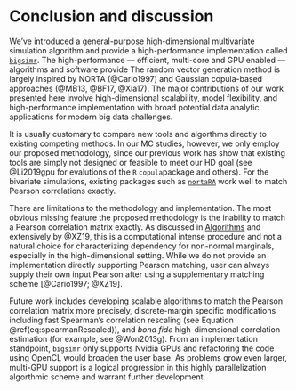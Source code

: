 # Conclusion and discussion {#discussion}

We've introduced a general-purpose high-dimensional multivariate simulation algorithm and provide a high-performance implementation called [`bigsimr`](https://schisslergroup.github.io/bigsimr/). 
The high-performance --- efficient, multi-core and GPU enabled --- algorithms and software provide 
The random vector generation method is largely inspired by NORTA (@Cario1997) and Gaussian copula-based approaches (@MB13, @BF17, @Xia17).
The major contributions of our work presented here involve high-dimensional scalability, model flexibility, and high-performance implementation with broad potential data analytic applications for modern big data challenges.

It is usually customary to compare new tools and algorthms directly to existing competing methods.
In our MC studies, however, we only employ our proposed methodology, since our previous work has show that existing tools are simply not designed or feasible to meet our HD goal (see @Li2019gpu for evalutions of the `R` `copula`package and others). 
For the bivariate simulations, existing packages such as [`nortaRA`](https://github.com/cran/NORTARA/blob/master/inst/doc/NORTARA.R) work well to match Pearson correlations exactly.

<!-- 
We advocate the use of Kendall's $\tau$ as it better captures correlation among components of non-normal, as well as non-linear patterns of association.
Moreover, the matching Kendall's $\tau$ is nearly trivial due to the invariant of monotone transformations, after an adjustment to the input correlation matrix.
-->

<!-- 
We also show utility in our methodology through an application to differential gene expression analysis from RNA-sequencing data.
The application results show that correlations indeed matter in the large-scale hypothesis testing, as many others have noted (for example, see @BE07, @Wu2012b).
We also hope that the application provides an example workflow --- and other strategy to use in simulation design.
Even the best-performing simulations we provide show a gap from the empirical distribution. To keep the demonstration straightforward, we did not attempt to match the empirical distribution of test statistics as precisely as possible. Yet our methodology could be more creatively applied to meet that goal. One could consider marginal distributions from different families, such as Poisson for a subset of genes. One could imagine finding a best fitting probability distribution among a class of distributions for each gene and this could perhaps a better fit. One could imagine additional structures/features in the data that an analyst could model to improve the correspondence with the empirical values, for example row correlations and high-dimensional covariance estimators (see @Won2013g).
-->

There are limitations to the methodology and implementation.
The most obvious missing feature the proposed methodology is the inability to match a Pearson correlation matrix exactly.
As discussed in [Algorithms](algorithms) and extensively by @XZ19, this is a computational intense procedure and not a natural choice for characterizing dependency for non-normal marginals, especially in the high-dimensional setting.
While we do not provide an implementation directly supporting Pearson matching, user can always supply their own input Pearson after using a supplementary matching scheme [@Cario1997; @XZ19].

<!-- 
Further, while we provide the ability of the user to specify discrete marginals, exact matching a desired dependency measure is not yet obtained. One potential solution for this is *rescale* to account for ties [ref]. Finally we note, that the algorithm requires invertible marginal cdfs. This gives some restriction to the available marginal probability distributions (DOES IT? FOR EXAMPLE?). 
From a practical computing standpoint, the user's computing resource provides the ultimate limit on how large a dimension can be simulated using the `bigsimr` R package. A user must consider carefully the available memory and cores when conducting a Monte Carlo experiment. 
-->

Future work includes developing scalable algorithms to match the Pearson correlation matrix more precisely, discrete-margin specific modifications including fast Spearman's correlation rescaling (see Equation \@ref(eq:spearmanRescaled)), and *bona fide* high-dimensional correlation estimation (for example, see @Won2013g).
From an implementation standpoint, `bigsimr` only supports Nvidia GPUs and refactoring the code using OpenCL would broaden the user base.
As problems grow even larger, multi-GPU support is a logical progression in this highly parallelization algorthmic scheme and warrant further development.


